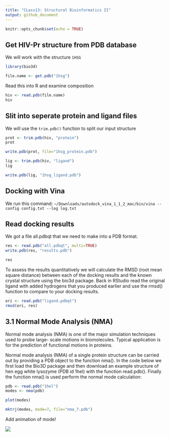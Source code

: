 ```yaml
---
title: "CLass13: Structural Bioinformatics II"
output: github_document
---
```


```r
knitr::opts_chunk$set(echo = TRUE)
```

## Get HIV-Pr structure from PDB database

We will work with the structure `1HSG`
```r
library(bio3d)

file.name <- get.pdb("1hsg")
```

Read this into R and examine composition

```r
hiv <- read.pdb(file.name)
hiv
```

## Slit into seperate protein and ligand files

We will use the `trim.pdb()` function to split our input structure

```r
prot <- trim.pdb(hiv, "protein")
prot

```

```r
write.pdb(prot, file="1hsg_protein.pdb")
```

```r
lig <- trim.pdb(hiv, "ligand")
lig
```

```r
write.pdb(lig, "1hsg_ligand.pdb")
```

## Docking with Vina

We run this command:
`~/Downloads/autodock_vina_1_1_2_mac/bin/vina --config config.txt --log log.txt`

## Read docking results

We got a file all.pdbqt that we need to make into a PDB format.

```r
res <- read.pdb("all.pdbqt", multi=TRUE)
write.pdb(res, "results.pdb")
```

```r
res
```

To assess the results quantitatively we will calculate the RMSD (root mean square distance)
between each of the docking results and the known crystal structure using the bio3d package. Back in RStudio read the original ligand with added hydrogens that you produced earlier and
use the rmsd() function to compare to your docking results.



```r
ori <- read.pdb("ligand.pdbqt")
rmsd(ori, res)
```


## 3.1 Normal Mode Analysis (NMA)

Normal mode analysis (NMA) is one of the major simulation techniques used to probe large- scale motions in biomolecules. Typical application is for the prediction of functional motions in proteins.

Normal mode analysis (NMA) of a single protein structure can be carried out by providing a PDB object to the function nma(). In the code below we first load the Bio3D package and then download an example structure of hen egg white lysozyme (PDB id 1hel) with the function read.pdb(). Finally the function nma() is used perform the normal mode calculation:


```r
pdb <- read.pdb("1hel")
modes <- nma(pdb)
```

```r
plot(modes)
```


```r
mktrj(modes, mode=7, file="nma_7.pdb")
```

Add animation of mode!

![](untitled.gif)
